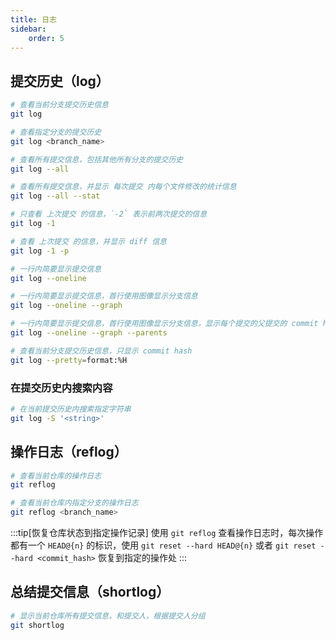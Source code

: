 ```yaml
---
title: 日志
sidebar:
    order: 5
---
```


## 提交历史（log）

```bash
# 查看当前分支提交历史信息
git log

# 查看指定分支的提交历史
git log <branch_name>

# 查看所有提交信息，包括其他所有分支的提交历史
git log --all

# 查看所有提交信息，并显示 每次提交 内每个文件修改的统计信息
git log --all --stat

# 只查看 上次提交 的信息，`-2` 表示前两次提交的信息
git log -1

# 查看 上次提交 的信息，并显示 diff 信息
git log -1 -p

# 一行内简要显示提交信息
git log --oneline

# 一行内简要显示提交信息，首行使用图像显示分支信息
git log --oneline --graph

# 一行内简要显示提交信息，首行使用图像显示分支信息，显示每个提交的父提交的 commit hash
git log --oneline --graph --parents

# 查看当前分支提交历史信息，只显示 commit hash
git log --pretty=format:%H
```

### 在提交历史内搜索内容

```bash
# 在当前提交历史内搜索指定字符串
git log -S '<string>'
```

## 操作日志（reflog）

```bash
# 查看当前仓库的操作日志
git reflog

# 查看当前仓库内指定分支的操作日志
git reflog <branch_name>
```

:::tip[恢复仓库状态到指定操作记录]
使用 `git reflog` 查看操作日志时，每次操作都有一个 `HEAD@{n}` 的标识，使用 `git reset --hard HEAD@{n}` 或者 `git reset --hard <commit_hash>` 恢复到指定的操作处
:::

## 总结提交信息（shortlog）

```bash
# 显示当前仓库所有提交信息，和提交人，根据提交人分组
git shortlog
```
